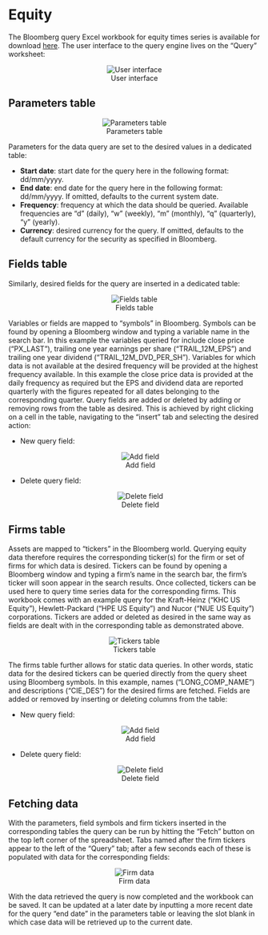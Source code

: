 # Equity

<!-- The Bloomberg query Excel workbook for equity times series is available for download [here](./assets/workbooks/simple interface/equity.xlsm).  -->


<!-- ## Global equity settings -->

<!-- The global settings live on the worksheet named "query":  -->

<!-- <br /> <center> ![Global settings](./assets/pics/Equity - settings.jpg) </center> <br />   -->

<!-- From there, input a start date and end date in the appropriate format (dd/mm/yyyy) as well as a frequency. The data are available at the daily (d), weekly (w), monthly (m) , quarterly (q) and yearly (y) frequencies. Start date, end date and frequency default to 01/01/1970, today's date and daily respectively.  -->

<!-- ## Firm level settings -->

<!-- Assets are mapped to "tickers" in the Bloomberg world. Querying equity data therefore requires the corresponding ticker(s) for the firm or set of firms for which data is desired. Tickers can be found by opening a Bloomberg window and typing a firm's name in the search bar, the firm's ticker will soon appear in the search results. Once collected, tickers can be used here to query time series data for the corresponding firms. This workbook comes with an example query for the Archer-Daniels-Midland (ADM US Equity) and Nucor (NUE US Equity) corporations. Click on the Archer-Daniels-Midland tab:  -->

<!-- <br /> <center> ![](./assets/pics/Equity - firm - 1.jpg) </center> <br />   -->


<!-- The firm ticker goes in the top left cell ("A1"): "ADM US Equity" is the ticker for Archer-Daniels-Midland. -->

<!-- <br /> -->

<!-- Variables are mapped to codes in the Bloomberg world; codes for particular variables can be retrieved from a Bloomberg session by typing variable names in the search bar. The corresponding codes will soon be displayed in the search results. Once collected the codes can be used here to query firm level data. On a firm's spreadsheet the variable codes go on the second row from column "B" onwards:  -->

<!-- <br /> <center> ![](./assets/pics/Equity - firm - 2.jpg) </center> <br />   -->

<!-- In this example the variables queried for are close price ("PX_LAST"), trailing one year earnings per share ("TRAIL_12M_EPS") and trailing one year dividend ("TRAIL_12M_DVD_PER_SH"). Variables for which data is not available at the desired frequency will be provided at the highest frequency available. In this example the close price data is provided at the daily frequency as required but the EPS and dividend data are reported quarterly with the figures repeated for all dates belonging to the corresponding quarter.   -->
<!-- Any number of variables can be added by inputting their codes in the next available columns. The sales figure ("SALES_REV_TURN") can be added as follows:  -->

<!-- <br /> <center> ![](./assets/pics/Equity - firm - 3.jpg) </center> <br />   -->



<!-- After the query is run the data shows up in the corresponding column(s):   -->

<!-- <br /> <center> ![](./assets/pics/Equity - firm - 4.jpg) </center> <br />   -->


<!-- Similarly any number of firms can be added. To add a firm, create a new tab by clicking the plus icon to the right of the rightmost tab:   -->

<!-- <br /> <center> ![](./assets/pics/Equity - firm - 5.jpg) </center> <br />   -->

<!-- Input a firm's ticker in the top left cell, "KHC US Equity" (Kraft-Heinz corporation) in this case as well as the codes for the desired variables:   -->

<!-- <br /> <center> ![](./assets/pics/Equity - firm - 6.jpg) </center> <br />   -->

<!-- The worksheet can be renamed by right-clicking on the corresponding tab:   -->

<!-- <br /> <center> ![](./assets/pics/Equity - firm - 7.jpg) </center> <br />   -->

<!-- The query can then by run by going back to the "query tab" and clicking the "query" button:  -->

<!-- <br /> <center> ![](./assets/pics/Equity - firm - 8.jpg) </center> <br />   -->

<!-- After a few seconds the data should be populated for all firms and variables:   -->

<!-- <br /> <center> ![](./assets/pics/Equity - firm - 9.jpg){ width=80% } </center>   -->
<!-- <br /> <center> ![](./assets/pics/Equity - firm - 10.jpg){ width=80% } </center>    -->
<!-- <br /> <center> ![](./assets/pics/Equity - firm - 11.jpg){ width=80% } </center> <br />   -->



<!-- ## Equity tool: what's coming next -->

<!-- The development of the Bloomberg query tool hereby put forward has now reached the beta version stage; the product is ready for being tested for feedback by end users. The next development stage will be dedicated to user experience, focussing in particular on improving the user interface. User navigation through the data sheets should be limited to the maximum and ideally would become irrelevant. This will be achieved by migrating all settings to the query sheet which shall become the sole interface to the end user:   -->

<!-- <br /> <center> ![](./assets/pics/Equity - interface - 1.jpg){ width=80% } </center> <br />   -->


The Bloomberg query Excel workbook for equity times series is available for download [here](./assets/workbooks/simple interface/equity.xlsm). The user interface to the query engine lives on the "Query" worksheet:  

<center> ![User interface](./assets/pics/Equity - UI.png "User interface") </center>


## Parameters table

<center> ![Parameters table](./assets/pics/Equity - table - params.png "Paramaters") </center>

Parameters for the data query are set to the desired values in a dedicated table:  

* **Start date**: start date for the query here in the following format: dd/mm/yyyy.  
* **End date**: end date for the query here in the following format: dd/mm/yyyy. If omitted, defaults to the current system date.  
* **Frequency**: frequency at which the data should be queried. Available frequencies are "d" (daily), "w" (weekly), "m" (monthly), "q" (quarterly), "y" (yearly).  
* **Currency**: desired currency for the query. If omitted, defaults to the default currency for the security as specified in Bloomberg.


## Fields table

Similarly, desired fields for the query are inserted in a dedicated table: 

<center> ![Fields table](./assets/pics/Equity - table - fields.png "Variables") </center>

Variables or fields are mapped to "symbols" in Bloomberg. Symbols can be found by opening a Bloomberg window and typing a variable name in the search bar. In this example the variables queried for include close price ("PX_LAST"), trailing one year earnings per share ("TRAIL_12M_EPS") and trailing one year dividend ("TRAIL_12M_DVD_PER_SH"). Variables for which data is not available at the desired frequency will be provided at the highest frequency available. In this example the close price data is provided at the daily frequency as required but the EPS and dividend data are reported quarterly with the figures repeated for all dates belonging to the corresponding quarter. Query fields are added or deleted by adding or removing rows from the table as desired. This is achieved by right clicking on a cell in the table, navigating to the "insert" tab and selecting the desired action:

* New query field:  
<center> ![Add field](./assets/pics/Equity - table - add row.png "Add field") </center>
* Delete query field: 
<center> ![Delete field](./assets/pics/Equity - table - delete row.png "Delete field") </center>


## Firms table

Assets are mapped to "tickers" in the Bloomberg world. Querying equity data therefore requires the corresponding ticker(s) for the firm or set of firms for which data is desired. Tickers can be found by opening a Bloomberg window and typing a firm's name in the search bar, the firm's ticker will soon appear in the search results. Once collected, tickers can be used here to query time series data for the corresponding firms. This workbook comes with an example query for the Kraft-Heinz ("KHC US Equity"), Hewlett-Packard ("HPE US Equity") and Nucor ("NUE US Equity") corporations. Tickers are added or deleted as desired in the same way as fields are dealt with in the corresponding table as demonstrated above.  

<center> ![Tickers table](./assets/pics/Equity - table - tickers.png) </center>   

The firms table further allows for static data queries. In other words, static data for the desired tickers can be queried directly from the query sheet using Bloomberg symbols. In this example, names ("LONG_COMP_NAME") and descriptions ("CIE_DES") for the desired firms are fetched. Fields are added or removed by inserting or deleting columns from the table:  

* New query field:   
<center> ![Add field](./assets/pics/Equity - table - add column.png "Add field") </center>  

* Delete query field:  
<center> ![Delete field](./assets/pics/Equity - table - delete column.png "Delete field") </center>  


## Fetching data

With the parameters, field symbols and firm tickers inserted in the corresponding tables the query can be run by hitting the "Fetch" button on the top left corner of the spreadsheet. Tabs named after the firm tickers appear to the left of the "Query" tab; after a few seconds each of these is populated with data for the corresponding fields:  

<center> ![Firm data](./assets/pics/Equity - firm - 1.png "Firm data") </center>  

With the data retrieved the query is now completed and the workbook can be saved. It can be updated at a later date by inputting a more recent date for the query "end date" in the parameters table or leaving the slot blank in which case data will be retrieved up to the current date. 



